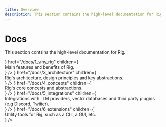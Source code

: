 ```yaml
---
title: Overview
description: This section contains the high-level documentation for Rig.
---
```



# Docs

This section contains the high-level documentation for Rig.

<Cards>
    <Cards.Card
    title="Why Rig?"
    icon={<CircleHelp />}
    href="/docs/1_why_rig"
        children={    <div style={{ fontSize: '0.9em', color: '#666', whiteSpace: 'normal', wordWrap: 'break-word' }}>
        Main features and benefits of Rig.
        </div>
    }
    />
    <Cards.Card
    title="Architecture"
    icon={<Landmark />}
    href="/docs/3_architecture"
    children={    <div style={{ fontSize: '0.9em', color: '#666', whiteSpace: 'normal', wordWrap: 'break-word' }}>
        Rig's architecture, design principles and key abstractions.
        </div>
    }
    />
    <Cards.Card
    title="Concepts"
    icon={<Plug />}
    href="/docs/4_concepts"
    children={    <div style={{ fontSize: '0.9em', color: '#666', whiteSpace: 'normal', wordWrap: 'break-word' }}>
        Rig's core concepts and abstractions.
        </div>
    }
    />
    <Cards.Card
    title="Integrations"
    icon={<Plug />}
    href="/docs/5_integrations"
    children={    <div style={{ fontSize: '0.9em', color: '#666', whiteSpace: 'normal', wordWrap: 'break-word' }}>
        Integrations with LLM providers, vector databases and third party plugins (e.g Discord, Twitter).
        </div>
    }
    />
    <Cards.Card
    title="Extensions"
    icon={<Blocks />}
    href="/docs/6_extensions"
    children={    <div style={{ fontSize: '0.9em', color: '#666', whiteSpace: 'normal', wordWrap: 'break-word' }}>
        Utility tools for Rig, such as a CLI, a GUI, etc.
        </div>
    }
    />
</Cards>

